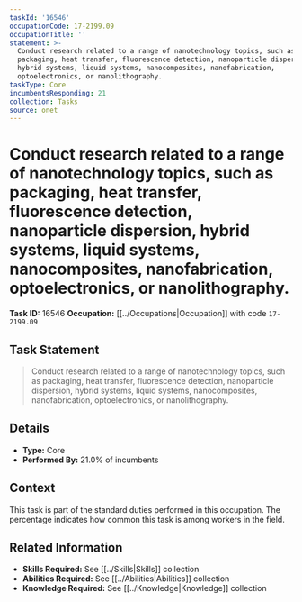 ```yaml
---
taskId: '16546'
occupationCode: 17-2199.09
occupationTitle: ''
statement: >-
  Conduct research related to a range of nanotechnology topics, such as
  packaging, heat transfer, fluorescence detection, nanoparticle dispersion,
  hybrid systems, liquid systems, nanocomposites, nanofabrication,
  optoelectronics, or nanolithography.
taskType: Core
incumbentsResponding: 21
collection: Tasks
source: onet
---
```

# Conduct research related to a range of nanotechnology topics, such as packaging, heat transfer, fluorescence detection, nanoparticle dispersion, hybrid systems, liquid systems, nanocomposites, nanofabrication, optoelectronics, or nanolithography.

**Task ID:** 16546
**Occupation:** [[../Occupations|Occupation]] with code `17-2199.09`

## Task Statement

> Conduct research related to a range of nanotechnology topics, such as packaging, heat transfer, fluorescence detection, nanoparticle dispersion, hybrid systems, liquid systems, nanocomposites, nanofabrication, optoelectronics, or nanolithography.

## Details

- **Type:** Core
- **Performed By:** 21.0% of incumbents

## Context

This task is part of the standard duties performed in this occupation. The percentage indicates how common this task is among workers in the field.

## Related Information

- **Skills Required:** See [[../Skills|Skills]] collection
- **Abilities Required:** See [[../Abilities|Abilities]] collection
- **Knowledge Required:** See [[../Knowledge|Knowledge]] collection
